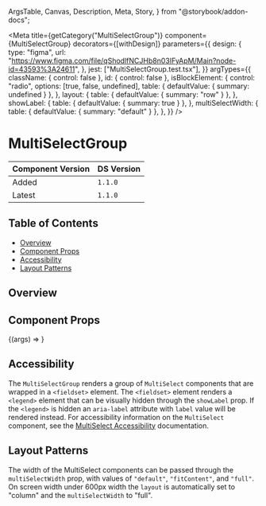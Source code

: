   ArgsTable,
  Canvas,
  Description,
  Meta,
  Story,
} from "@storybook/addon-docs";


<Meta
  title={getCategory("MultiSelectGroup")}
  component={MultiSelectGroup}
  decorators={[withDesign]}
  parameters={{
    design: {
      type: "figma",
      url: "https://www.figma.com/file/qShodlfNCJHb8n03IFyApM/Main?node-id=43593%3A24611",
    },
    jest: ["MultiSelectGroup.test.tsx"],
  }}
  argTypes={{
    className: { control: false },
    id: { control: false },
    isBlockElement: {
      control: "radio",
      options: [true, false, undefined],
      table: { defaultValue: { summary: undefined } },
    },
    layout: {
      table: { defaultValue: { summary: "row" } },
    },
    showLabel: {
      table: { defaultValue: { summary: true } },
    },
    multiSelectWidth: {
      table: { defaultValue: { summary: "default" } },
    },
  }}
/>

# MultiSelectGroup

| Component Version | DS Version |
| ----------------- | ---------- |
| Added             | `1.1.0`    |
| Latest            | `1.1.0`    |

## Table of Contents

- [Overview](#overview)
- [Component Props](#component-props)
- [Accessibility](#accessibility)
- [Layout Patterns](#layout-patterns)

## Overview

<Description of={MultiSelectGroup} />

## Component Props

<Canvas withToolbar>
  <Story
    name="MultiSelectGroup"
    args={{
      id: "multiselect-group",
      labelText: "Label Text",
    }}
  >
    {(args) => <stories.MultiSelectGroupStory {...args} />}
  </Story>
</Canvas>

<ArgsTable story="MultiSelectGroup" />

## Accessibility

The `MultiSelectGroup` renders a group of `MultiSelect` components that are wrapped in
a `<fieldset>` element. The `<fieldset>` element renders a `<legend>` element that
can be visually hidden through the `showLabel` prop. If the `<legend>` is hidden an `aria-label`
attribute with `label` value will be rendered instead.
For accessibility information on the `MultiSelect` component, see the [MultiSelect Accessibility](https://nypl-design-system-vvscfj2pn-nypl.vercel.app/?path=/docs/components-form-elements-multiselect--multi-select-list-box) documentation.

## Layout Patterns

The width of the MultiSelect components can be passed through the `multiSelectWidth`
prop, with values of `"default"`, `"fitContent"`, and `"full"`.
On screen width under 600px width the `layout` is automatically set to "column" and the `multiSelectWidth` to "full".

<Canvas>
  <DSProvider>
    <stories.MultiSelectGroupLayoutStory />
  </DSProvider>
</Canvas>
